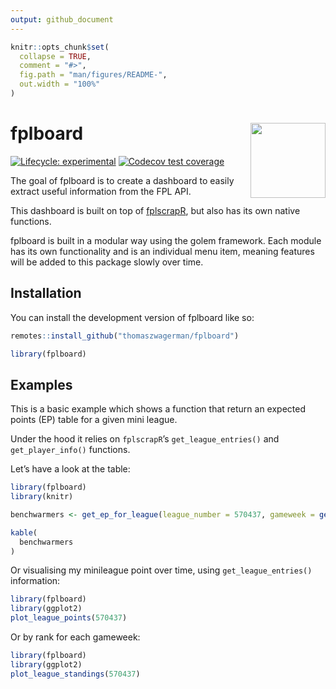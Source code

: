 ```yaml
---
output: github_document
---
```


<!-- README.md is generated from README.Rmd. Please edit that file -->

```r
knitr::opts_chunk$set(
  collapse = TRUE,
  comment = "#>",
  fig.path = "man/figures/README-",
  out.width = "100%"
)
```

# fplboard <img src="inst/app/www/logo.png" align="right" width="120"/>

<!-- badges: start -->
[![Lifecycle: experimental](https://img.shields.io/badge/lifecycle-experimental-orange.svg)](https://lifecycle.r-lib.org/articles/stages.html#experimental)
[![Codecov test coverage](https://codecov.io/gh/thomaszwagerman/fplboard/branch/main/graph/badge.svg)](https://app.codecov.io/gh/thomaszwagerman/fplboard?branch=main)
<!-- badges: end -->


The goal of fplboard is to create a dashboard to easily extract useful information from the FPL API.

This dashboard is built on top of [fplscrapR](https://github.com/wiscostret/fplscrapR), but also has its own native functions.

fplboard is built in a modular way using the golem framework. Each module has its own functionality and is an individual menu item, meaning features will be added to this package slowly over time.

## Installation

You can install the development version of fplboard like so:

``` r
remotes::install_github("thomaszwagerman/fplboard")

library(fplboard)
```

## Examples

This is a basic example which shows a function that return an expected points (EP) table for a given mini league.

Under the hood it relies on `fplscrapR`'s `get_league_entries()` and `get_player_info()` functions. 

Let's have a look at the table:

```r
library(fplboard)
library(knitr)

benchwarmers <- get_ep_for_league(league_number = 570437, gameweek = get_current_gw_number())

kable(
  benchwarmers
)
```

Or visualising my minileague point over time, using `get_league_entries()` information:

``` r
library(fplboard)
library(ggplot2)
plot_league_points(570437)
```

Or by rank for each gameweek:

``` r
library(fplboard)
library(ggplot2)
plot_league_standings(570437)
```

